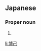 ==Japanese==
{{ja-kanjitab|ひろ|み}}

===Proper noun===
{{ja-pos|proper|ひろみ}}

# {{given name|male|lang=ja|sort=ひろみ}}

[[li:博己]]